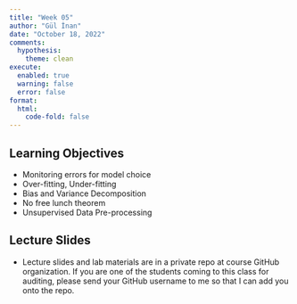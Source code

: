 ```yaml
---
title: "Week 05"
author: "Gül İnan"
date: "October 18, 2022"
comments:
  hypothesis: 
    theme: clean
execute: 
  enabled: true
  warning: false
  error: false
format: 
  html:
    code-fold: false
---
```


## Learning Objectives

-   Monitoring errors for model choice
-   Over-fitting, Under-fitting
-   Bias and Variance Decomposition
-   No free lunch theorem
-   Unsupervised Data Pre-processing


## Lecture Slides
- Lecture slides and lab materials are in a private repo at course GitHub organization.
If you are one of the students coming to this class for auditing,
please send your GitHub username to me so that I can add you onto the repo.




